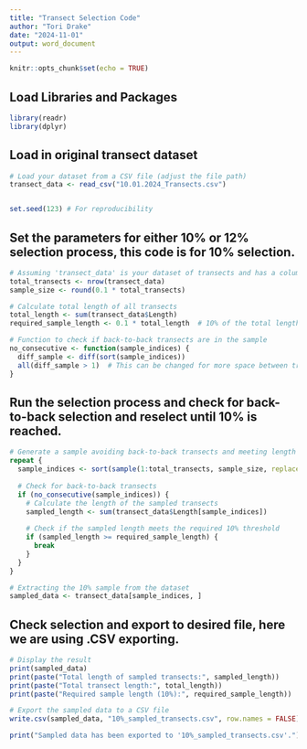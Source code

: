 ---
title: "Transect Selection Code"
author: "Tori Drake"
date: "2024-11-01"
output: word_document
---

```{r setup, include=FALSE}
knitr::opts_chunk$set(echo = TRUE)
```

## Load Libraries and Packages
```{r}
library(readr)
library(dplyr)
```

## Load in original transect dataset
```{r}
# Load your dataset from a CSV file (adjust the file path)
transect_data <- read_csv("10.01.2024_Transects.csv")


set.seed(123) # For reproducibility

```

## Set the parameters for either 10% or 12% selection process, this code is for 10% selection.
```{r}
# Assuming 'transect_data' is your dataset of transects and has a column 'Length'
total_transects <- nrow(transect_data)
sample_size <- round(0.1 * total_transects)

# Calculate total length of all transects
total_length <- sum(transect_data$Length)
required_sample_length <- 0.1 * total_length  # 10% of the total length

# Function to check if back-to-back transects are in the sample
no_consecutive <- function(sample_indices) {
  diff_sample <- diff(sort(sample_indices))
  all(diff_sample > 1)  # This can be changed for more space between transects (i.e. 2+)
}

```


## Run the selection process and check for back-to-back selection and reselect until 10% is reached. 
```{r}
# Generate a sample avoiding back-to-back transects and meeting length requirement
repeat {
  sample_indices <- sort(sample(1:total_transects, sample_size, replace = FALSE))
  
  # Check for back-to-back transects
  if (no_consecutive(sample_indices)) {
    # Calculate the length of the sampled transects
    sampled_length <- sum(transect_data$Length[sample_indices])
    
    # Check if the sampled length meets the required 10% threshold
    if (sampled_length >= required_sample_length) {
      break
    }
  }
}

# Extracting the 10% sample from the dataset
sampled_data <- transect_data[sample_indices, ]

```


## Check selection and export to desired file, here we are using .CSV exporting.
```{r}
# Display the result
print(sampled_data)
print(paste("Total length of sampled transects:", sampled_length))
print(paste("Total transect length:", total_length))
print(paste("Required sample length (10%):", required_sample_length))

# Export the sampled data to a CSV file
write.csv(sampled_data, "10%_sampled_transects.csv", row.names = FALSE)

print("Sampled data has been exported to '10%_sampled_transects.csv'.")

```



